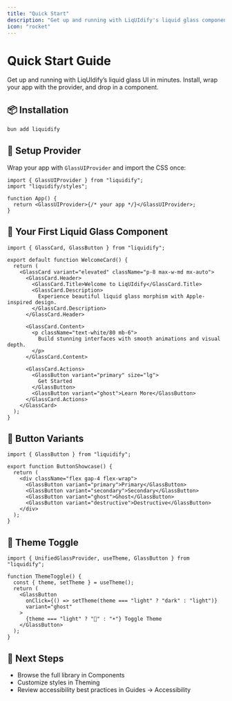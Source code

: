 ```yaml
---
title: "Quick Start"
description: "Get up and running with LiqUIdify's liquid glass components in under 5 minutes."
icon: "rocket"
---
```


# Quick Start Guide

Get up and running with LiqUIdify’s liquid glass UI in minutes. Install, wrap your app with the provider, and drop in a component.

## 📦 Installation

```bash
bun add liquidify
```

## 🎨 Setup Provider

Wrap your app with `GlassUIProvider` and import the CSS once:

```tsx
import { GlassUIProvider } from "liquidify";
import "liquidify/styles";

function App() {
  return <GlassUIProvider>{/* your app */}</GlassUIProvider>;
}
```

## 🌊 Your First Liquid Glass Component

```tsx
import { GlassCard, GlassButton } from "liquidify";

export default function WelcomeCard() {
  return (
    <GlassCard variant="elevated" className="p-8 max-w-md mx-auto">
      <GlassCard.Header>
        <GlassCard.Title>Welcome to LiqUIdify</GlassCard.Title>
        <GlassCard.Description>
          Experience beautiful liquid glass morphism with Apple-inspired design.
        </GlassCard.Description>
      </GlassCard.Header>

      <GlassCard.Content>
        <p className="text-white/80 mb-6">
          Build stunning interfaces with smooth animations and visual depth.
        </p>
      </GlassCard.Content>

      <GlassCard.Actions>
        <GlassButton variant="primary" size="lg">
          Get Started
        </GlassButton>
        <GlassButton variant="ghost">Learn More</GlassButton>
      </GlassCard.Actions>
    </GlassCard>
  );
}
```

## 🎯 Button Variants

```tsx
import { GlassButton } from "liquidify";

export function ButtonShowcase() {
  return (
    <div className="flex gap-4 flex-wrap">
      <GlassButton variant="primary">Primary</GlassButton>
      <GlassButton variant="secondary">Secondary</GlassButton>
      <GlassButton variant="ghost">Ghost</GlassButton>
      <GlassButton variant="destructive">Destructive</GlassButton>
    </div>
  );
}
```

## 🌙 Theme Toggle

```tsx
import { UnifiedGlassProvider, useTheme, GlassButton } from "liquidify";

function ThemeToggle() {
  const { theme, setTheme } = useTheme();
  return (
    <GlassButton
      onClick={() => setTheme(theme === "light" ? "dark" : "light")}
      variant="ghost"
    >
      {theme === "light" ? "🌙" : "☀️"} Toggle Theme
    </GlassButton>
  );
}
```

## 🚀 Next Steps

- Browse the full library in Components
- Customize styles in Theming
- Review accessibility best practices in Guides → Accessibility

